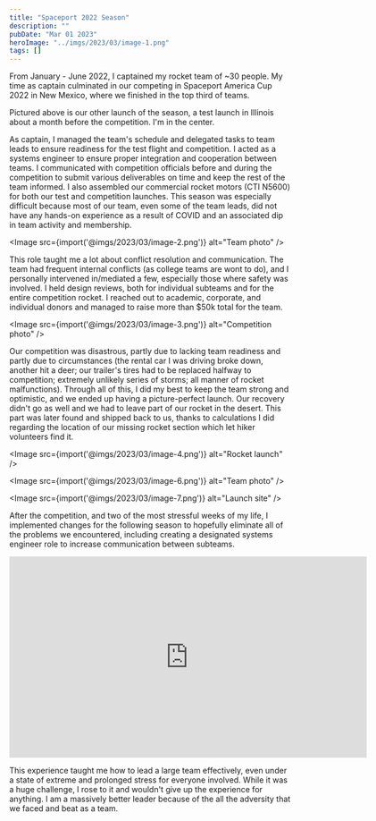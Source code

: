 ```yaml
---
title: "Spaceport 2022 Season"
description: ""
pubDate: "Mar 01 2023"
heroImage: "../imgs/2023/03/image-1.png"
tags: []
---
```


From January - June 2022, I captained my rocket team of ~30 people. My time as captain culminated in our competing in Spaceport America Cup 2022 in New Mexico, where we finished in the top third of teams.

Pictured above is our other launch of the season, a test launch in Illinois about a month before the competition. I'm in the center.

As captain, I managed the team's schedule and delegated tasks to team leads to ensure readiness for the test flight and competition. I acted as a systems engineer to ensure proper integration and cooperation between teams. I communicated with competition officials before and during the competition to submit various deliverables on time and keep the rest of the team informed. I also assembled our commercial rocket motors (CTI N5600) for both our test and competition launches. This season was especially difficult because most of our team, even some of the team leads, did not have any hands-on experience as a result of COVID and an associated dip in team activity and membership.

<Image src={import('@imgs/2023/03/image-2.png')} alt="Team photo" />

This role taught me a lot about conflict resolution and communication. The team had frequent internal conflicts (as college teams are wont to do), and I personally intervened in/mediated a few, especially those where safety was involved. I held design reviews, both for individual subteams and for the entire competition rocket. I reached out to academic, corporate, and individual donors and managed to raise more than $50k total for the team. 

<Image src={import('@imgs/2023/03/image-3.png')} alt="Competition photo" />

Our competition was disastrous, partly due to lacking team readiness and partly due to circumstances (the rental car I was driving broke down, another hit a deer; our trailer's tires had to be replaced halfway to competition; extremely unlikely series of storms; all manner of rocket malfunctions). Through all of this, I did my best to keep the team strong and optimistic, and we ended up having a picture-perfect launch. Our recovery didn't go as well and we had to leave part of our rocket in the desert. This part was later found and shipped back to us, thanks to calculations I did regarding the location of our missing rocket section which let hiker volunteers find it.

<Image src={import('@imgs/2023/03/image-4.png')} alt="Rocket launch" />

<Image src={import('@imgs/2023/03/image-6.png')} alt="Team photo" />

<Image src={import('@imgs/2023/03/image-7.png')} alt="Launch site" />

After the competition, and two of the most stressful weeks of my life, I implemented changes for the following season to hopefully eliminate all of the problems we encountered, including creating a designated systems engineer role to increase communication between subteams. 

<iframe 
  width="640" 
  height="360" 
  src="https://www.youtube.com/embed/LVOFDgli1X0?version=3&rel=1&showsearch=0&showinfo=1&iv_load_policy=1&fs=1&hl=en&autohide=2&start=17726"
  title="Competition Video"
  frameBorder="0"
  allow="accelerometer; autoplay; clipboard-write; encrypted-media; gyroscope; picture-in-picture"
  allowFullScreen>
</iframe>

This experience taught me how to lead a large team effectively, even under a state of extreme and prolonged stress for everyone involved. While it was a huge challenge, I rose to it and wouldn't give up the experience for anything. I am a massively better leader because of the all the adversity that we faced and beat as a team.